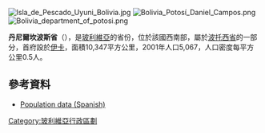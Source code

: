 [[Image:Isla_de_Pescado_Uyuni_Bolivia.jpg|right]]
[[Image:Bolivia_Potosí_Daniel_Campos.png|right]]
[[Image:Bolivia_department_of_potosi.png|right]]

'''丹尼爾坎波斯省'''（{{lang-es|Provincia de Daniel Campos}}），是[[玻利維亞|玻利維亞]]的省份，位於該國西南部，屬於[[波托西省|波托西省]]的一部分，首府設於[[伊卡_(玻利維亞)|伊卡]]，面積10,347平方公里，2001年人口5,067，人口密度每平方公里0.5人。

==參考資料==
*[https://web.archive.org/web/20091027220541/http://www.ine.gov.bo/ Population data (Spanish)]

{{coord|20|07|S|67|48|W|type:adm2nd_region:BO|display=title}} 

{{Bolivia-geo-stub}}
{{玻利維亞省份}}

[[Category:玻利維亞行政區劃|Category:玻利維亞行政區劃]]